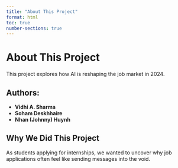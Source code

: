 ```yaml
---
title: "About This Project"
format: html
toc: true
number-sections: true
---
```


# About This Project

This project explores how AI is reshaping the job market in 2024.

## Authors:
- **Vidhi A. Sharma**
- **Soham Deskhhaire**
- **Nhan (Johnny) Huynh**

## Why We Did This Project
As students applying for internships, we wanted to uncover why job applications often feel like sending messages into the void.
